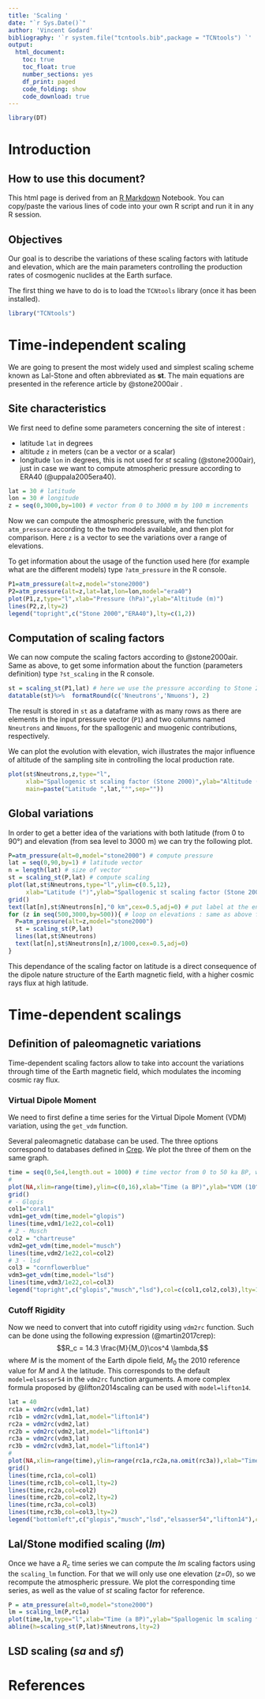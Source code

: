 ```yaml
---
title: 'Scaling '
date: "`r Sys.Date()`"
author: 'Vincent Godard'
bibliography: '`r system.file("tcntools.bib",package = "TCNtools") `'
output:
  html_document:
    toc: true
    toc_float: true
    number_sections: yes
    df_print: paged
    code_folding: show
    code_download: true
---
```


```r
library(DT)
```


# Introduction 

## How to use this document?

This html page is derived from an [R Markdown](http://rmarkdown.rstudio.com) Notebook. 
You can copy/paste the various lines of code into your own R script and run it in any R session.


## Objectives


Our goal is to describe the variations of these scaling factors with latitude and elevation, which are the main parameters controlling the production rates of cosmogenic nuclides at the Earth surface.

The first thing we have to do is to load the `TCNtools` library (once it has been installed).

```r
library("TCNtools")
```

# Time-independent scaling

We are going to present the most widely used and simplest scaling scheme known as Lal-Stone and often abbreviated as **st**.
The main equations are presented in the reference article by @stone2000air .

## Site characteristics

We first need to define some parameters concerning the site of interest :

- latitude `lat` in degrees
- altitude `z` in meters (can be a vector or a scalar)
- longitude `lon` in degrees, this is not used for *st* scaling (@stone2000air), just in case we want to compute atmospheric pressure according to ERA40 (@uppala2005era40).

```r
lat = 30 # latitude
lon = 30 # longitude
z = seq(0,3000,by=100) # vector from 0 to 3000 m by 100 m increments
```

Now we can compute the atmospheric pressure, with the function `atm_pressure` according to the two models available, and then plot for comparison.
Here `z` is a vector to see the variations over a range of elevations.

To get information about the usage of the function used here (for example what are the different models) type `?atm_pressure` in the R console.

```r
P1=atm_pressure(alt=z,model="stone2000") 
P2=atm_pressure(alt=z,lat=lat,lon=lon,model="era40")
plot(P1,z,type="l",xlab="Pressure (hPa)",ylab="Altitude (m)")
lines(P2,z,lty=2)
legend("topright",c("Stone 2000","ERA40"),lty=c(1,2))
```

## Computation of scaling factors

We can now compute the scaling factors according to @stone2000air. 
Same as above, to get some information about the function (parameters definition) type `?st_scaling` in the R console.

```r
st = scaling_st(P1,lat) # here we use the pressure according to Stone 2000 model
datatable(st)%>%  formatRound(c('Nneutrons','Nmuons'), 2) 
```

The result is stored in `st` as a dataframe with as many rows as there are elements in the input pressure vector (`P1`) and two columns named `Nneutrons` and `Nmuons`, for the spallogenic and muogenic contributions, respectively.  

We can plot the evolution with elevation, wich illustrates the major influence of altitude of the sampling site in controlling the local production rate. 

```r
plot(st$Nneutrons,z,type="l",
     xlab="Spallogenic st scaling factor (Stone 2000)",ylab="Altitude (m)",
     main=paste("Latitude ",lat,"°",sep=""))
```

## Global variations

In order to get a better idea of the variations with both latitude (from 0 to 90°) and elevation (from sea level to 3000 m) we can try the following plot.

```r
P=atm_pressure(alt=0,model="stone2000") # compute pressure
lat = seq(0,90,by=1) # latitude vector
n = length(lat) # size of vector
st = scaling_st(P,lat) # compute scaling
plot(lat,st$Nneutrons,type="l",ylim=c(0.5,12),
     xlab="Latitude (°)",ylab="Spallogenic st scaling factor (Stone 2000)")
grid()
text(lat[n],st$Nneutrons[n],"0 km",cex=0.5,adj=0) # put label at the end of curve
for (z in seq(500,3000,by=500)){ # loop on elevations : same as above for a range of elevations
  P=atm_pressure(alt=z,model="stone2000") 
  st = scaling_st(P,lat) 
  lines(lat,st$Nneutrons)
  text(lat[n],st$Nneutrons[n],z/1000,cex=0.5,adj=0)
}
```

This dependance of the scaling factor on latitude is a direct consequence of the dipole nature structure of the Earth magnetic field, with a higher cosmic rays flux at high latitude.



# Time-dependent scalings

## Definition of paleomagnetic variations

Time-dependent scaling factors allow to take into account the variations through time of the Earth magnetic field, which modulates the incoming cosmic ray flux.

### Virtual Dipole Moment

We need to first define a time series for the Virtual Dipole Moment (VDM) variation, using the `get_vdm` function. 

Several paleomagnetic database can be used. 
The three options correspond to databases defined in [Crep](https://crep.otelo.univ-lorraine.fr).
We plot the three of them on the same graph.

```r
time = seq(0,5e4,length.out = 1000) # time vector from 0 to 50 ka BP, with 1000 regularly spaced elements
#
plot(NA,xlim=range(time),ylim=c(0,16),xlab="Time (a BP)",ylab="VDM (10^22 A.m^2)")
grid()
# - Glopis
col1="coral1"
vdm1=get_vdm(time,model="glopis")
lines(time,vdm1/1e22,col=col1)
# 2 - Musch
col2 = "chartreuse"
vdm2=get_vdm(time,model="musch")
lines(time,vdm2/1e22,col=col2)
# 3 - lsd
col3 = "cornflowerblue"
vdm3=get_vdm(time,model="lsd")
lines(time,vdm3/1e22,col=col3)
legend("topright",c("glopis","musch","lsd"),col=c(col1,col2,col3),lty=1)


```

### Cutoff Rigidity

Now we need to convert that into cutoff rigidity using `vdm2rc` function. Such can be done using the following expression (@martin2017crep):
$$R_c = 14.3 \frac{M}{M_0}\cos^4 \lambda,$$
where $M$ is the moment of the Earth dipole field, $M_0$ the 2010 reference value for $M$ and $\lambda$ the latitude.
This corresponds to the default `model=elsasser54` in the `vdm2rc` function arguments.
A more complex formula proposed by @lifton2014scaling can be used with `model=lifton14`.

```r
lat = 40
rc1a = vdm2rc(vdm1,lat)
rc1b = vdm2rc(vdm1,lat,model="lifton14")
rc2a = vdm2rc(vdm2,lat)
rc2b = vdm2rc(vdm2,lat,model="lifton14")
rc3a = vdm2rc(vdm3,lat)
rc3b = vdm2rc(vdm3,lat,model="lifton14")
#
plot(NA,xlim=range(time),ylim=range(rc1a,rc2a,na.omit(rc3a)),xlab="Time (a BP)",ylab="Rc (GV)")
grid()
lines(time,rc1a,col=col1)
lines(time,rc1b,col=col1,lty=2)
lines(time,rc2a,col=col2)
lines(time,rc2b,col=col2,lty=2)
lines(time,rc3a,col=col3)
lines(time,rc3b,col=col3,lty=2)
legend("bottomleft",c("glopis","musch","lsd","elsasser54","lifton14"),col=c(col1,col2,col3,"black","black"),lty=c(1,1,1,1,2),cex=0.5)

```


## Lal/Stone modified scaling (*lm*) 

Once we have a $R_c$ time series we can compute the *lm* scaling factors using the `scaling_lm` function. 
For that we will only use one elevation (*z=0*), so we recompute the atmospheric pressure.
We plot the corresponding time series, as well as the value of *st* scaling factor for reference.
```r
P = atm_pressure(alt=0,model="stone2000")
lm = scaling_lm(P,rc1a)
plot(time,lm,type="l",xlab="Time (a BP)",ylab="Spallogenic lm scaling factor")
abline(h=scaling_st(P,lat)$Nneutrons,lty=2)
```

## LSD scaling (*sa* and *sf*)







# References
